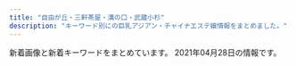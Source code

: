 ```yaml
---
title: "自由が丘・三軒茶屋・溝の口・武蔵小杉"
description: "キーワード別にの巨乳アジアン・チャイナエステ嬢情報をまとめました。"
---
```


新着画像と新着キーワードをまとめています。
2021年04月28日の情報です。

<DmmAffiliateIns />
<KeywordTable
  shops={
    [
    {
        "name": "\u30de\u30c3\u30b5\u30fc\u30b8\u306e\u66d9",
        "img_links": [
            "http://www.miyuki.es-relax.info/images/sp01.jpg",
            "http://www.miyuki.es-relax.info/gals/yuri1.jpg",
            "http://www.miyuki.es-relax.info/images/kp01.jpg",
            "http://www.miyuki.es-relax.info/images/info2.jpg",
            "http://www.miyuki.es-relax.info/gals/yuki1.jpg",
            "http://www.miyuki.es-relax.info/images/info1.jpg",
            "http://www.miyuki.es-relax.info/images/info4.jpg",
            "http://www.miyuki.es-relax.info/images/sp02.jpg",
            "http://www.miyuki.es-relax.info/gals/nana1.jpg",
            "http://www.miyuki.es-relax.info/images/info3.jpg",
            "http://www.miyuki.es-relax.info/images/sp03.jpg",
            "http://www.miyuki.es-relax.info/images/yoyaku.png"
        ],
        "url": "http://www.miyuki.es-relax.info/",
        "keywords": {},
        "station": "\u5927\u5ca1\u5c71\u99c5"
    },
    {
        "station": "\u4e09\u8ed2\u8336\u5c4b\u99c5\u5357\u53e3",
        "url": "http://aosora.work/",
        "img_links": [
            "http://aosora.work/img/momo1.jpg",
            "http://aosora.work/img/yu2.jpg",
            "http://aosora.work/images/staff_t.png",
            "http://aosora.work/img/sora2.jpg",
            "http://aosora.work/images/s1.jpg",
            "http://aosora.work/images/sys2.jpg",
            "http://aosora.work/images/2.jpg",
            "http://aosora.work/staff/risa.jpg",
            "http://aosora.work/staff/sora.jpg",
            "http://aosora.work/images/5.jpg",
            "http://aosora.work/images/sys1.jpg",
            "http://aosora.work/images/1.jpg",
            "http://aosora.work/staff/karen.jpg",
            "http://aosora.work/images/s2.jpg",
            "http://aosora.work/img/momo2.jpg",
            "http://aosora.work/staff/miya.jpg",
            "http://aosora.work/images/7.jpg",
            "http://aosora.work/images/head.jpg",
            "http://aosora.work/img/sora1.jpg",
            "http://aosora.work/img/hina2.jpg",
            "http://aosora.work/images/3.jpg",
            "http://aosora.work/images/6.jpg",
            "http://aosora.work/img/yu1.jpg",
            "http://aosora.work/staff/hina.jpg",
            "http://aosora.work/img/karen1.jpg",
            "http://aosora.work/images/int1.png",
            "http://aosora.work/images/sys3.png",
            "http://aosora.work/images/8.jpg",
            "http://aosora.work/img/miya1.jpg",
            "http://aosora.work/img/ayumi1.jpg",
            "http://aosora.work/staff/yu.jpg",
            "http://aosora.work/images/news.png",
            "http://aosora.work/staff/ayumi.jpg",
            "http://aosora.work/img/hina1.jpg",
            "http://aosora.work/images/s1.png",
            "http://aosora.work/images/mobile.png",
            "http://aosora.work/images/interior_t.png",
            "http://aosora.work/staff/momo.jpg",
            "http://aosora.work/img/karen2.jpg",
            "http://aosora.work/images/4.jpg",
            "http://aosora.work/img/risa1.jpg",
            "http://aosora.work/images/int2.png"
        ],
        "keywords": {},
        "name": "\u9752\u7a7a"
    },
    {
        "keywords": {},
        "name": "\u6625\u306e\u604b",
        "url": "http://www.es-flower.link/",
        "station": "\u81ea\u7531\u304c\u4e18\u99c5\u5317\u53e3",
        "img_links": [
            "http://www.es-flower.link/images/7.jpg",
            "http://www.es-flower.link/sp/images/tel.jpg",
            "http://www.es-flower.link/sp/images/newsb.png",
            "http://www.es-flower.link/sp/images/top.jpg",
            "http://www.es-flower.link/sp/images/6.jpg",
            "http://www.es-flower.link/sp/img/huyumi1.jpg",
            "http://www.es-flower.link/sp/images/int1.jpg",
            "http://www.es-flower.link/images/sm.jpg",
            "http://www.es-flower.link/images/rec1.png",
            "http://www.es-flower.link/sp/images/7.jpg",
            "http://www.es-flower.link/sp/images/pc.jpg",
            "http://www.es-flower.link/images/4.jpg",
            "http://www.es-flower.link/images/mobile.jpg",
            "http://www.es-flower.link/images/1.jpg",
            "http://www.es-flower.link/sp/images/rec3.jpg",
            "http://www.es-flower.link/images/news.jpg",
            "http://www.es-flower.link/images/int1.png",
            "http://www.es-flower.link/images/staff_t.jpg",
            "http://www.es-flower.link/sp/images/time.jpg",
            "http://www.es-flower.link/sp/menu/top.jpg",
            "http://www.es-flower.link/sp/images/sys1.jpg",
            "http://www.es-flower.link/img/nene1.jpg",
            "http://www.es-flower.link/sp/menu/staff.jpg",
            "http://www.es-flower.link/sp/images/interior_t.jpg",
            "http://www.es-flower.link/images/ta.jpg",
            "http://www.es-flower.link/images/head.jpg",
            "http://www.es-flower.link/sp/images/footer.jpg",
            "http://www.es-flower.link/sp/images/3.jpg",
            "http://www.es-flower.link/sp/images/sys3.jpg",
            "http://www.es-flower.link/images/rec2.jpg",
            "http://www.es-flower.link/sp/menu/interior.jpg",
            "http://www.es-flower.link/sp/img/yume1.jpg",
            "http://www.es-flower.link/images/interior_t.jpg",
            "http://www.es-flower.link/sp/img/yuyu1.jpg",
            "http://www.es-flower.link/sp/images/int2.jpg",
            "http://www.es-flower.link/images/2.jpg",
            "http://www.es-flower.link/sp/images/5.jpg",
            "http://www.es-flower.link/sp/images/1.jpg",
            "http://www.es-flower.link/sp/img/mizuki1.jpg",
            "http://www.es-flower.link/img/arisa1.jpg",
            "http://www.es-flower.link/images/int2.png",
            "http://www.es-flower.link/img/yuyu1.jpg",
            "http://www.es-flower.link/img/mizuki1.jpg",
            "http://www.es-flower.link/images/sys.png",
            "http://www.es-flower.link/sp/images/sys2.jpg",
            "http://www.es-flower.link/sp/img/nene1.jpg",
            "http://www.es-flower.link/sp/images/ac1.jpg",
            "http://www.es-flower.link/img/huyumi1.jpg",
            "http://www.es-flower.link/img/yume1.jpg",
            "http://www.es-flower.link/sp/images/staff_t.jpg",
            "http://www.es-flower.link/sp/images/sisu.jpg",
            "http://www.es-flower.link/sp/images/head.png",
            "http://www.es-flower.link/sp/images/sisu_t.jpg",
            "http://www.es-flower.link/sp/images/rec2.jpg",
            "http://www.es-flower.link/images/info.jpg",
            "http://www.es-flower.link/images/3.jpg",
            "http://www.es-flower.link/images/5.jpg",
            "http://www.es-flower.link/sp/img/arisa1.jpg",
            "http://www.es-flower.link/sp/images/rec1.jpg",
            "http://www.es-flower.link/sp/img/koyuki1.jpg",
            "http://www.es-flower.link/images/6.jpg",
            "http://www.es-flower.link/sp/images/4.jpg",
            "http://www.es-flower.link/img/koyuki1.jpg",
            "http://www.es-flower.link/sp/images/2.jpg",
            "http://www.es-flower.link/sp/images/news.jpg"
        ]
    },
    {
        "img_links": [
            "http://www.brilliance.mesthe.com/files/004-03.jpg",
            "http://www.brilliance.mesthe.com/files/005-02.jpg",
            "http://www.brilliance.mesthe.com/images/zi_staff.png",
            "http://www.brilliance.mesthe.com/files/003-02.jpg",
            "http://www.brilliance.mesthe.com/images/main_top.png",
            "http://www.brilliance.mesthe.com/images/s2.jpg",
            "http://www.brilliance.mesthe.com/images/pick.png",
            "http://www.brilliance.mesthe.com/images/new1.png",
            "http://www.brilliance.mesthe.com/images/tel.png",
            "http://www.brilliance.mesthe.com/files/001-03.jpg",
            "http://www.brilliance.mesthe.com/files/001.jpg",
            "http://www.brilliance.mesthe.com/images/xian.png",
            "http://www.brilliance.mesthe.com/files/005.jpg",
            "http://www.brilliance.mesthe.com/files/005-03.jpg",
            "http://www.brilliance.mesthe.com/images/shop/shop01.jpg",
            "http://www.brilliance.mesthe.com/files/002-03.jpg",
            "http://www.brilliance.mesthe.com/images/shop/shop02.jpg",
            "http://www.brilliance.mesthe.com/images/main_bottom.png",
            "http://www.brilliance.mesthe.com/files/002-02.jpg",
            "http://www.brilliance.mesthe.com/files/003-03.jpg",
            "http://www.brilliance.mesthe.com/images/maga.jpg",
            "http://www.brilliance.mesthe.com/files/004-02.jpg",
            "http://www.brilliance.mesthe.com/images/service.png",
            "http://www.brilliance.mesthe.com/images/infotiao1.jpg",
            "http://www.brilliance.mesthe.com/images/shop/shop04.jpg",
            "http://www.brilliance.mesthe.com/images/s1.jpg",
            "http://www.brilliance.mesthe.com/files/002.jpg",
            "http://www.brilliance.mesthe.com/images/shop/shop03.jpg",
            "http://www.brilliance.mesthe.com/images/new3.png",
            "http://www.brilliance.mesthe.com/files/003.jpg",
            "http://www.brilliance.mesthe.com/images/s3.jpg",
            "http://www.brilliance.mesthe.com/images/zi_massage.png",
            "http://www.brilliance.mesthe.com/files/004.jpg",
            "http://www.brilliance.mesthe.com/files/001-02.jpg"
        ],
        "name": "\u30d6\u30ea\u30ea\u30a2\u30f3\u30b9",
        "url": "http://www.brilliance.mesthe.com/",
        "station": "\u4e09\u8ed2\u8336\u5c4b\u99c5\u4e16\u7530\u8c37\u901a\u308a\u53e3",
        "keywords": {
            "86": 2,
            "D": 3,
            "87": 1,
            "C": 2,
            "85": 2
        }
    },
    {
        "name": "\u8d64\u30d0\u30e9",
        "keywords": {},
        "img_links": [
            "http://chishituyop.xyz/style/images/t2.png",
            "http://chishituyop.xyz/style/images/s-bian.png",
            "http://chishituyop.xyz/style/images/nav-sys.jpg",
            "http://chishituyop.xyz/uploads/201229/1-201229152000Y5.jpg",
            "http://chishituyop.xyz/uploads/210413/1-210413125542J5.jpg",
            "http://chishituyop.xyz/style/images/t6.jpg",
            "http://chishituyop.xyz/uploads/210413/1-21041312562W23.jpg",
            "http://chishituyop.xyz/style/images/t4.jpg",
            "http://chishituyop.xyz/style/images/sys.jpg",
            "http://chishituyop.xyz/uploads/210413/1-21041312560R29.jpg",
            "http://chishituyop.xyz/style/images/index-miru_03.jpg",
            "http://chishituyop.xyz/style/images/t3.png",
            "http://chishituyop.xyz/style/images/index-miru_18.jpg",
            "http://chishituyop.xyz/style/images/nav2-sta.png",
            "http://chishituyop.xyz/style/images/index-miru_06.jpg"
        ],
        "url": "http://chishituyop.xyz/",
        "station": "\u4e8c\u5b50\u7389\u5ddd\u99c5\u897f\u53e3"
    },
    {
        "img_links": [
            "http://kagayaki.jpn.cm/images/top.jpg",
            "http://kagayaki.jpn.cm/photos/sites/35/2016/09/637893871729784570.jpg",
            "http://kagayaki.jpn.cm/images/girl-z2.jpg",
            "http://kagayaki.jpn.cm/photos/sites/35/2016/08/staff32.jpg",
            "http://kagayaki.jpn.cm/images/bj3.png",
            "http://kagayaki.jpn.cm/photos/sites/35/2016/08/staff3.jpg",
            "http://kagayaki.jpn.cm/images/staff_line.png",
            "http://kagayaki.jpn.cm/photos/sites/35/2019/09/2019092518230998.jpg",
            "http://kagayaki.jpn.cm/photos/sites/35/2016/11/11.jpg",
            "http://kagayaki.jpn.cm/images/end1.jpg",
            "http://kagayaki.jpn.cm/photos/sites/35/2016/11/1.jpg",
            "http://kagayaki.jpn.cm/images/mobile2.jpg",
            "http://kagayaki.jpn.cm/photos/sites/35/2020/10/2020100418535814.jpg",
            "http://kagayaki.jpn.cm/photos/sites/35/2016/11/12.jpg",
            "http://kagayaki.jpn.cm/photos/sites/35/2017/11/2017110107513579.jpg",
            "http://kagayaki.jpn.cm/images/girl-z1.jpg",
            "http://kagayaki.jpn.cm/images/mobile.jpg"
        ],
        "keywords": {
            "C": 11,
            "87": 1,
            "86": 4,
            "D": 3
        },
        "name": "\u661f\u306e\u8f1d\u304d",
        "url": "http://kagayaki.jpn.cm/",
        "station": "\u4e09\u8ed2\u8336\u5c4b\u99c5\u5317\u53e3"
    },
    {
        "img_links": [
            "http://www.hanamizuki.esturl.com/files/001.jpg",
            "http://www.hanamizuki.esturl.com/files/005.jpg",
            "http://www.hanamizuki.esturl.com/img/btn_blog.png",
            "http://www.hanamizuki.esturl.com/files/002.jpg",
            "http://www.hanamizuki.esturl.com/files/003-02.jpg",
            "http://www.hanamizuki.esturl.com/files/003.jpg",
            "http://www.hanamizuki.esturl.com/img/header03.png",
            "http://www.hanamizuki.esturl.com/files/002-02.jpg",
            "http://www.hanamizuki.esturl.com/files/006-02.jpg",
            "http://www.hanamizuki.esturl.com/files/006.jpg",
            "http://www.hanamizuki.esturl.com/files/004.jpg",
            "http://www.hanamizuki.esturl.com/img/ttl_info.png",
            "http://www.hanamizuki.esturl.com/img/ttl_news.png",
            "http://www.hanamizuki.esturl.com/files/001-02.jpg",
            "http://www.hanamizuki.esturl.com/files/004-02.jpg",
            "http://www.hanamizuki.esturl.com/img/goback.jpg",
            "http://www.hanamizuki.esturl.com/files/005-02.jpg",
            "http://www.hanamizuki.esturl.com/img/pickup.jpg",
            "http://www.hanamizuki.esturl.com/img/btn_side_mobile.jpg"
        ],
        "station": "\u4e09\u8ed2\u8336\u5c4b\u99c5\u5317\u53e3B",
        "keywords": {
            "C": 20,
            "88": 2,
            "86": 2,
            "85": 2,
            "87": 6,
            "D": 6
        },
        "url": "http://www.hanamizuki.esturl.com/",
        "name": "\u770b\u8b77\u7f8e\u5c11\u5973"
    },
    {
        "img_links": [
            "http://in-esthe.com/you/images/r-1.jpg",
            "http://in-esthe.com/you/images/p-7.jpg",
            "http://in-esthe.com/you/images/p-11.jpg",
            "http://in-esthe.com/you/images/fla.jpg",
            "http://cdn.dino-es.com/images/logo/468x60DinoEs.png",
            "http://in-esthe.com/you/images/p-9.jpg",
            "http://in-esthe.com/you/images/p-8.jpg",
            "http://in-esthe.com/you/images/p-10.jpg",
            "http://in-esthe.com/you/images/p-5.jpg",
            "http://in-esthe.com/you/images/p-3.jpg",
            "http://in-esthe.com/you/images/botton.jpg",
            "http://in-esthe.com/you/images/r-2.jpg",
            "http://in-esthe.com/you/images/p-0.jpg",
            "http://in-esthe.com/you/images/mo.png",
            "http://in-esthe.com/you/images/p-4.jpg"
        ],
        "url": "http://in-esthe.com/you/",
        "station": "\u5b66\u82b8\u5927\u5b66\u99c5\u6771\u53e3",
        "keywords": {},
        "name": "\u60a0"
    },
    {
        "keywords": {},
        "name": "\u5922\u898b\u5802",
        "station": "\u99d2\u6ca2\u5927\u5b66\u99c5\u99d2\u6ca2\u516c\u5712\u53e3",
        "url": "http://esthegt.xyz/ymd/",
        "img_links": [
            "http://esthegt.xyz/ymd/images/button-2.png",
            "http://esthegt.xyz/ymd/images/call.png",
            "http://esthegt.xyz/ymd/girl/6.jpg",
            "http://esthegt.xyz/ymd/girl/8.jpg",
            "http://esthegt.xyz/ymd/images/tt.png",
            "http://esthegt.xyz/ymd/images/button-3.png",
            "http://esthegt.xyz/ymd/images/button-5.png",
            "http://esthegt.xyz/ymd/girl/7.jpg",
            "http://esthegt.xyz/ymd/images/button-6.png",
            "http://esthegt.xyz/ymd/images/button-1.png",
            "http://esthegt.xyz/ymd/girl/10.jpg",
            "http://esthegt.xyz/ymd/girl/9.jpg",
            "http://esthegt.xyz/ymd/images/button-4.png",
            "http://esthegt.xyz/ymd/girl/11.jpg"
        ]
    },
    {
        "keywords": {
            "90": 3,
            "89": 1,
            "C": 1,
            "88": 1,
            "86": 1,
            "D": 5
        },
        "station": "\u4e8c\u5b50\u7389\u5ddd\u99c5\u897f\u53e3",
        "name": "Angel\uff5e\u30a8\u30f3\u30b8\u30a7\u30eb",
        "url": "http://koukoku.xyz/angel/",
        "img_links": [
            "http://koukoku.xyz/angel/css/staff/staff0003.jpg",
            "http://koukoku.xyz/angel/css/staff/staff0005.jpg",
            "http://koukoku.xyz/angel/css/staff/staff00006.jpg",
            "http://koukoku.xyz/angel/css/staff/staff0002.jpg",
            "http://koukoku.xyz/angel/css/m-top04.jpg",
            "http://koukoku.xyz/angel/css/staff/staff0004.jpg",
            "http://koukoku.xyz/angel/css/cam01.jpg",
            "http://koukoku.xyz/angel/css/staff/staff0001.jpg",
            "http://koukoku.xyz/angel/css/osusume15.jpg",
            "http://koukoku.xyz/angel/css/m-head.jpg",
            "http://koukoku.xyz/angel/images/call.png"
        ]
    },
    {
        "img_links": [
            "http://clair.work/images/recruit/nagare_05.png",
            "http://clair.work/images/recruit/message_03.png",
            "http://clair.work/images/icon_ranking_02.png",
            "http://clair.work/images/recruit/nagare_06.png",
            "http://clair.work/images/recruit/req_03.jpg",
            "http://clair.work/staff/mayu1.jpg",
            "http://clair.work/images/recruit/point_09.png",
            "http://clair.work/images/icon_ranking_01.png",
            "http://clair.work/images/recruit/point_03.png",
            "http://clair.work/images/trigger.jpg",
            "http://clair.work/images/recruit/nagare_03.jpg",
            "http://clair.work/staff/ayaka1.jpg",
            "http://clair.work/images/icon_ranking_03.png",
            "http://clair.work/images/recruit/point_05.png",
            "http://clair.work/staff/humi2.jpg",
            "http://clair.work/images/recruit/point_04.png",
            "http://clair.work/images/recruit/nagare_02.jpg",
            "http://clair.work/images/head_therapist.jpg",
            "http://clair.work/images/mainvisual_01_s.jpg",
            "http://clair.work/images/sw_tel.png",
            "http://clair.work/images/icon_new.png",
            "http://clair.work/images/sw_home.png",
            "http://clair.work/images/recruit/nagare_01.jpg",
            "http://clair.work/images/head_interior.jpg",
            "http://clair.work/images/recruit/sp_mainvisual.jpg",
            "http://clair.work/images/mainvisual_01.jpg",
            "http://clair.work/images/recruit/point_08.png",
            "http://clair.work/images/recruit/point_07.png",
            "http://clair.work/staff/yua1.jpg",
            "http://clair.work/images/mainvisual_02.jpg",
            "http://clair.work/staff/kasumi1.jpg",
            "http://clair.work/images/icon_ranking_05.png",
            "http://clair.work/images/mainvisual_02_s.jpg",
            "http://clair.work/images/no_image.jpg",
            "http://clair.work/images/recruit/point_06.png",
            "http://clair.work/images/recruit/nagare_07.png",
            "http://clair.work/staff/humi1.jpg",
            "http://clair.work/images/icon_ranking_04.png"
        ],
        "name": "Clair \uff5e\u30af\u30ec\u30fc\u30eb\uff5e",
        "station": "\u5b66\u82b8\u5927\u5b66\u99c5\u897f\u53e3",
        "keywords": {
            "D": 4,
            "C": 4,
            "E": 2
        },
        "url": "http://clair.work/"
    },
    {
        "station": "\u4e09\u8ed2\u8336\u5c4b\u99c5\u5357\u53e3",
        "img_links": [
            "http://www.jojo.mensnv.com/files/006.jpg",
            "http://www.jojo.mensnv.com/files/006-02.jpg",
            "http://www.jojo.mensnv.com/files/014.jpg",
            "http://www.jojo.mensnv.com/files/013.jpg",
            "http://www.jojo.mensnv.com/files/011-02.jpg",
            "http://www.jojo.mensnv.com/images/mobile.jpg",
            "http://www.jojo.mensnv.com/images/coverGirlParts.png",
            "http://www.jojo.mensnv.com/images/backlistbtn.png",
            "http://www.jojo.mensnv.com/files/001-03.jpg",
            "http://www.jojo.mensnv.com/images/tel.png",
            "http://www.jojo.mensnv.com/images/slider/01.jpg",
            "http://www.jojo.mensnv.com/files/012.jpg",
            "http://www.jojo.mensnv.com/files/012-02.jpg",
            "http://www.jojo.mensnv.com/files/005-02.jpg",
            "http://www.jojo.mensnv.com/images/slider/02.jpg",
            "http://www.jojo.mensnv.com/files/006-03.jpg",
            "http://www.jojo.mensnv.com/files/002.jpg",
            "http://www.jojo.mensnv.com/images/showCover.png",
            "http://www.jojo.mensnv.com/files/009-02.jpg",
            "http://www.jojo.mensnv.com/files/014-02.jpg",
            "http://www.jojo.mensnv.com/files/011-03.jpg",
            "http://www.jojo.mensnv.com/files/007-03.jpg",
            "http://www.jojo.mensnv.com/images/slider/03.jpg",
            "http://www.jojo.mensnv.com/files/003.jpg",
            "http://www.jojo.mensnv.com/files/009-03.jpg",
            "http://www.jojo.mensnv.com/files/001.jpg",
            "http://www.jojo.mensnv.com/files/004.jpg",
            "http://www.jojo.mensnv.com/files/002-03.jpg",
            "http://www.jojo.mensnv.com/files/014-03.jpg",
            "http://www.jojo.mensnv.com/files/007-02.jpg",
            "http://www.jojo.mensnv.com/files/004-02.jpg",
            "http://www.jojo.mensnv.com/files/001-02.jpg",
            "http://www.jojo.mensnv.com/files/003-02.jpg",
            "http://www.jojo.mensnv.com/files/013-02.jpg",
            "http://www.jojo.mensnv.com/files/009.jpg",
            "http://www.jojo.mensnv.com/files/005-03.jpg",
            "http://www.jojo.mensnv.com/files/011.jpg",
            "http://www.jojo.mensnv.com/files/013-03.jpg",
            "http://www.jojo.mensnv.com/files/005.jpg",
            "http://www.jojo.mensnv.com/files/010.jpg",
            "http://www.jojo.mensnv.com/files/010-02.jpg",
            "http://www.jojo.mensnv.com/files/012-03.jpg",
            "http://www.jojo.mensnv.com/files/004-03.jpg",
            "http://www.jojo.mensnv.com/files/010-03.jpg",
            "http://www.jojo.mensnv.com/files/007.jpg",
            "http://www.jojo.mensnv.com/files/003-03.jpg",
            "http://www.jojo.mensnv.com/files/002-02.jpg"
        ],
        "keywords": {
            "C": 3,
            "85": 9,
            "86": 12,
            "\u30bb\u30af\u30b7\u30fc": 1,
            "D": 18,
            "88": 3,
            "84": 6
        },
        "url": "http://www.jojo.mensnv.com/",
        "name": "JoJo"
    },
    {
        "url": "http://ms-rlx.com/",
        "img_links": [
            "http://ms-rlx.com/img/att.png",
            "http://ms-rlx.com/staff/milk/01mb.jpg",
            "http://ms-rlx.com/img/youtube.jpg",
            "http://ms-rlx.com/img/access/road02.jpg",
            "http://ms-rlx.com/img/access/road01.jpg",
            "http://ms-rlx.com/staff/sachan/01.jpg",
            "http://ms-rlx.com/img/ttl_staff.png",
            "http://ms-rlx.com/staff/ruri/01mb.jpg",
            "http://ms-rlx.com/staff/momo/01mb.jpg",
            "http://ms-rlx.com/pic/head.png",
            "http://ms-rlx.com/i/files/homeimg.jpg",
            "http://ms-rlx.com/staff/ringo/01mb.jpg",
            "http://ms-rlx.com/img/ttl_mobile.png",
            "http://ms-rlx.com/staff/momo/01.jpg",
            "http://ms-rlx.com/img/ttl_rec.png",
            "http://ms-rlx.com/img/access/road03.jpg",
            "http://ms-rlx.com/img/msgbtn.png",
            "http://ms-rlx.com/staff/ruri/01.jpg",
            "http://ms-rlx.com/img/ttl_tnew.png",
            "http://ms-rlx.com/img/ttl_concept.png",
            "http://ms-rlx.com/staff/milk/01.jpg",
            "http://ms-rlx.com/staff/sachan/01mb.jpg",
            "http://ms-rlx.com/staff/ringo/01.jpg"
        ],
        "keywords": {
            "C": 14
        },
        "station": "\u81ea\u7531\u304c\u4e18\u99c5\u5357\u53e3",
        "name": "\u697d\u697d\u5c4b"
    },
    {
        "url": "http://ms-shinraku.com/",
        "img_links": [
            "http://ms-shinraku.com/staff/kanako/01.jpg",
            "http://ms-shinraku.com/staff/ayumi/01.jpg",
            "http://ms-shinraku.com/staff/ran/01.jpg",
            "http://ms-shinraku.com/staff/yuki/01.jpg",
            "http://ms-shinraku.com/i/files/homeimg.jpg",
            "http://ms-shinraku.com/img/foot.png",
            "http://ms-shinraku.com/staff/momoka/01.jpg",
            "http://ms-shinraku.com/staff/mari/01.jpg",
            "http://ms-shinraku.com/pic/head.jpg",
            "http://ms-shinraku.com/img/ttl_staff.png",
            "http://ms-shinraku.com/pic/topimg2.jpg",
            "http://ms-shinraku.com/pic/topimg1.jpg"
        ],
        "keywords": {
            "C": 2
        },
        "name": "\u5fc3\u697d",
        "station": "\u5b66\u82b8\u5927\u5b66\u99c5\u6771\u53e3"
    },
    {
        "station": "\u4e8c\u5b50\u7389\u5ddd\u99c5\u897f\u53e3",
        "url": "https://haruya.xyz.mn/",
        "name": "\u6625\u5c4b",
        "keywords": {},
        "img_links": []
    },
    {
        "name": "Sweet",
        "img_links": [
            "http://www.wqiowaz.site/picture/cam-01.jpg",
            "http://www.wqiowaz.site/uploads/201008/1-20100Q5550EL.jpg",
            "http://www.wqiowaz.site/picture/m-top004.jpg",
            "http://www.wqiowaz.site/picture/m-head01.jpg",
            "http://www.wqiowaz.site/uploads/200914/1-200914164443K1.jpg",
            "http://www.wqiowaz.site/picture/call.png",
            "http://www.wqiowaz.site/uploads/200629/1-200629103104120.jpg",
            "http://www.wqiowaz.site/uploads/201008/1-20100Q55522V7.jpg",
            "http://www.wqiowaz.site/uploads/200914/1-20091416442NT.jpg",
            "http://www.wqiowaz.site/uploads/200629/1-200629103142X4.jpg",
            "http://www.wqiowaz.site/uploads/200629/1-200629103204442.jpg",
            "http://www.wqiowaz.site/picture/m-top003.jpg",
            "http://www.wqiowaz.site/uploads/200630/1-200630094K4325.jpg",
            "http://www.wqiowaz.site/picture/foot01.jpg",
            "http://www.wqiowaz.site/uploads/201008/1-20100Q5541T55.jpg",
            "http://www.wqiowaz.site/uploads/200630/1-200630094H5294.jpg",
            "http://www.wqiowaz.site/uploads/201008/1-20100Q55403531.jpg"
        ],
        "url": "http://www.wqiowaz.site/",
        "keywords": {
            "84": 2,
            "F": 4,
            "86": 1,
            "D": 3,
            "94": 4
        },
        "station": "\u7528\u8cc0\u99c5\u6771\u53e3"
    },
    {
        "img_links": [
            "http://annex-jp.info/images/info.png",
            "http://annex-jp.info/images/mari.jpg",
            "http://www.annex-jp.info/i/img/yoho.jpg",
            "http://www.annex-jp.info/i/img/riri.jpg",
            "http://www.annex-jp.info/i/img/sayuri.jpg",
            "http://annex-jp.info/images/mayumi.jpg",
            "http://annex-jp.info/images/nana.jpg",
            "http://www.annex-jp.info/i/img/mari.jpg",
            "http://www.annex-jp.info/i/img/mayumi.jpg",
            "http://annex-jp.info/images/sayuri.jpg",
            "http://annex-jp.info/images/yoho.jpg",
            "http://annex-jp.info/images/riri.jpg",
            "http://www.annex-jp.info/i/img/nana.jpg",
            "http://annex-jp.info/images/kp-info.jpg"
        ],
        "station": "\u81ea\u7531\u304c\u4e18\u99c5\u5317\u53e3",
        "name": "\u305f\u3093\u307d\u307d",
        "keywords": {},
        "url": "http://annex-jp.info/"
    },
    {
        "img_links": [
            "http://www.esthe.esraku.com/files/006.jpg",
            "http://www.esthe.esraku.com/files/003.jpg",
            "http://www.esthe.esraku.com/images/slider-img002.jpg",
            "http://www.esthe.esraku.com/images/s_top_therapist.png",
            "http://www.esthe.esraku.com/images/m2.jpg",
            "http://www.esthe.esraku.com/images/m6.jpg",
            "http://www.esthe.esraku.com/images/s_pickup.png",
            "http://www.esthe.esraku.com/images/m1.jpg",
            "http://www.esthe.esraku.com/files/001.jpg",
            "http://www.esthe.esraku.com/files/005.jpg",
            "http://www.esthe.esraku.com/images/s_news.png",
            "http://www.esthe.esraku.com/images/m3.jpg",
            "http://www.esthe.esraku.com/images/m4.jpg",
            "http://www.esthe.esraku.com/images/slider-img001.jpg",
            "http://www.esthe.esraku.com/files/002.jpg",
            "http://www.esthe.esraku.com/files/004.jpg",
            "http://www.esthe.esraku.com/images/s_message.png"
        ],
        "station": "\u4e09\u8ed2\u8336\u5c4b\u99c5\u5357\u53e3",
        "url": "http://www.esthe.esraku.com/",
        "keywords": {
            "87": 16,
            "D": 40,
            "E": 8,
            "85": 8,
            "91": 8,
            "88": 8,
            "86": 8
        },
        "name": "\u53f0\u6e7e\u30a8\u30b9\u30c6"
    },
    {
        "name": "\u30d6\u30eb\u30fc\u30d9\u30ea\u30fc",
        "keywords": {},
        "img_links": [
            "http://b-berry.work/images/staff_t.jpg",
            "http://b-berry.work/images/2.jpg",
            "http://b-berry.work/images/head.jpg",
            "http://b-berry.work/images/tg.jpg",
            "http://b-berry.work/staff/yuri.jpg",
            "http://b-berry.work/images/rec2.jpg",
            "http://b-berry.work/images/3.jpg",
            "http://b-berry.work/images/sys.jpg",
            "http://b-berry.work/img/mona1.jpg",
            "http://b-berry.work/images/s1.png",
            "http://b-berry.work/images/rec1.jpg",
            "http://b-berry.work/img/yuri1.jpg",
            "http://b-berry.work/images/int2.jpg",
            "http://b-berry.work/images/1.jpg",
            "http://b-berry.work/staff/maya.jpg",
            "http://b-berry.work/images/news.jpg",
            "http://b-berry.work/images/interior_t.jpg",
            "http://b-berry.work/img/maya1.jpg",
            "http://b-berry.work/images/ac1.jpg",
            "http://b-berry.work/staff/mona.jpg",
            "http://b-berry.work/images/int1.jpg",
            "http://b-berry.work/images/ac2.jpg"
        ],
        "url": "http://b-berry.work/",
        "station": "\u81ea\u7531\u304c\u4e18\u99c5\u5317\u53e3"
    },
    {
        "name": "Oh Baby",
        "keywords": {},
        "url": "https://ohbay.relaxjp.com/",
        "station": "\u4e8c\u5b50\u7389\u5ddd\u99c5\u6771\u53e3",
        "img_links": [
            "https://ohbay.relaxjp.com/css/osusume03.jpg",
            "https://ohbay.relaxjp.com/images/call.png",
            "https://ohbay.relaxjp.com/css/top0001.jpg",
            "https://ohbay.relaxjp.com/css/top02.jpg",
            "https://ohbay.relaxjp.com/css/foot.jpg",
            "https://ohbay.relaxjp.com/css/osusume001.jpg",
            "https://ohbay.relaxjp.com/css/staff/staff04.jpg",
            "https://ohbay.relaxjp.com/css/staff/staff02.jpg",
            "https://ohbay.relaxjp.com/css/m-head.jpg",
            "https://ohbay.relaxjp.com/css/staff/staff01.jpg",
            "https://ohbay.relaxjp.com/css/staff/staff03.jpg",
            "https://ohbay.relaxjp.com/css/top03.jpg",
            "https://ohbay.relaxjp.com/css/osusume02.jpg"
        ]
    }
]
}
/>
<DmmAffiliateScript />
